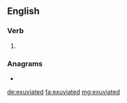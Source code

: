 ==English==

===Verb===
{{head|en|verb form}}

# {{en-past of|exuviate}}

===Anagrams===
* {{l|en|exudative}}

[[de:exuviated]]
[[fa:exuviated]]
[[mg:exuviated]]